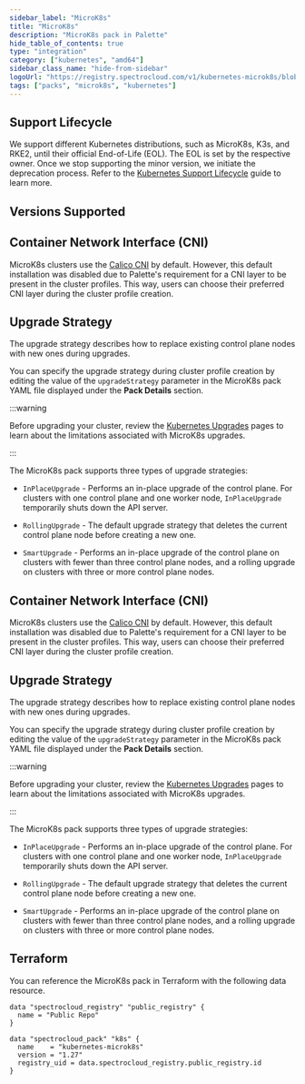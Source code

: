 ```yaml
---
sidebar_label: "MicroK8s"
title: "MicroK8s"
description: "MicroK8s pack in Palette"
hide_table_of_contents: true
type: "integration"
category: ["kubernetes", "amd64"]
sidebar_class_name: "hide-from-sidebar"
logoUrl: "https://registry.spectrocloud.com/v1/kubernetes-microk8s/blobs/sha256:b971b64f62e2e67b0a166316f96e6f4211aacea6e28459bb89275e8882ade985?type=image.webp"
tags: ["packs", "microk8s", "kubernetes"]
---
```


<RedirectPackPage packName="kubernetes-microk8s" />

## Support Lifecycle

We support different Kubernetes distributions, such as MicroK8s, K3s, and RKE2, until their official End-of-Life (EOL).
The EOL is set by the respective owner. Once we stop supporting the minor version, we initiate the deprecation process.
Refer to the [Kubernetes Support Lifecycle](kubernetes-support.md#other-kubernetes-distributions) guide to learn more.

## Versions Supported

<Tabs queryString="parent">

<TabItem label="1.27.x" value="1.27.x">

## Container Network Interface (CNI)

MicroK8s clusters use the [Calico CNI](https://microk8s.io/docs/change-cidr) by default. However, this default
installation was disabled due to Palette's requirement for a CNI layer to be present in the cluster profiles. This way,
users can choose their preferred CNI layer during the cluster profile creation.

## Upgrade Strategy

The upgrade strategy describes how to replace existing control plane nodes with new ones during upgrades.

You can specify the upgrade strategy during cluster profile creation by editing the value of the `upgradeStrategy`
parameter in the MicroK8s pack YAML file displayed under the **Pack Details** section.

:::warning

Before upgrading your cluster, review the [Kubernetes Upgrades](kubernetes-support.md#kubernetes-upgrades) pages to
learn about the limitations associated with MicroK8s upgrades.

:::

The MicroK8s pack supports three types of upgrade strategies:

- `InPlaceUpgrade` - Performs an in-place upgrade of the control plane. For clusters with one control plane and one
  worker node, `InPlaceUpgrade` temporarily shuts down the API server.

- `RollingUpgrade` - The default upgrade strategy that deletes the current control plane node before creating a new one.

- `SmartUpgrade` - Performs an in-place upgrade of the control plane on clusters with fewer than three control plane
  nodes, and a rolling upgrade on clusters with three or more control plane nodes.

</TabItem>

<TabItem label="1.26.x" value="1.26.x">

## Container Network Interface (CNI)

MicroK8s clusters use the [Calico CNI](https://microk8s.io/docs/change-cidr) by default. However, this default
installation was disabled due to Palette's requirement for a CNI layer to be present in the cluster profiles. This way,
users can choose their preferred CNI layer during the cluster profile creation.

## Upgrade Strategy

The upgrade strategy describes how to replace existing control plane nodes with new ones during upgrades.

You can specify the upgrade strategy during cluster profile creation by editing the value of the `upgradeStrategy`
parameter in the MicroK8s pack YAML file displayed under the **Pack Details** section.

:::warning

Before upgrading your cluster, review the [Kubernetes Upgrades](kubernetes-support.md#kubernetes-upgrades) pages to
learn about the limitations associated with MicroK8s upgrades.

:::

The MicroK8s pack supports three types of upgrade strategies:

- `InPlaceUpgrade` - Performs an in-place upgrade of the control plane. For clusters with one control plane and one
  worker node, `InPlaceUpgrade` temporarily shuts down the API server.

- `RollingUpgrade` - The default upgrade strategy that deletes the current control plane node before creating a new one.

- `SmartUpgrade` - Performs an in-place upgrade of the control plane on clusters with fewer than three control plane
  nodes, and a rolling upgrade on clusters with three or more control plane nodes.

</TabItem>
</Tabs>

## Terraform

You can reference the MicroK8s pack in Terraform with the following data resource.

```hcl
data "spectrocloud_registry" "public_registry" {
  name = "Public Repo"
}

data "spectrocloud_pack" "k8s" {
  name    = "kubernetes-microk8s"
  version = "1.27"
  registry_uid = data.spectrocloud_registry.public_registry.id
}
```
